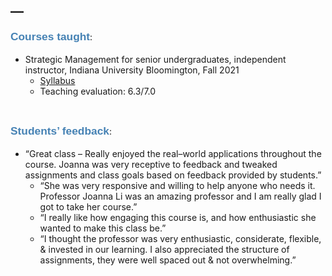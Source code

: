 ---
---

<link rel="stylesheet" href="style.css" type="text/css">


**<span style="color:#4682b4; font-size: 13pt; font-family:'Arial'">Courses taught<span>**:

<p style="color:#778899; font-size: 13pt; font-family:'Arial'">
  + Strategic Management for senior undergraduates, independent instructor, Indiana University Bloomington, Fall 2021 
    + [Syllabus](files/course/Syllabus J375_Joanna Li Fall 2021.pdf)
    + Teaching evaluation: 6.3/7.0 </p>

&nbsp;

**<span style="color:#4682b4; font-size: 13pt; font-family:'Arial'">Students' feedback<span>**:

<p style="color:#778899; font-size: 13pt; font-family:'Arial'">
  + "Great class – Really enjoyed the real–world applications throughout the course. Joanna was very receptive to feedback and tweaked assignments and class goals based on feedback provided by students."
  + "She was very responsive and willing to help anyone who needs it. Professor Joanna Li was an amazing professor and I am really glad I got to take her course."
  + "I really like how engaging this course is, and how enthusiastic she wanted to make this class be."
  + "I thought the professor was very enthusiastic, considerate, flexible, & invested in our learning. I also appreciated the structure of assignments, they were well spaced out & not overwhelming."</p>